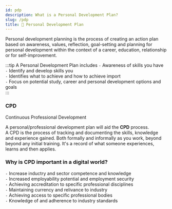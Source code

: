 ```yaml
---
id: pdp
description: What is a Personal Development Plan?
slug: /pdp
title: 📅 Personal Development Plan
---
```



Personal development planning is the process of creating an action plan based on awareness, values, reflection, goal-setting and planning for personal development within the context of a career, education, relationship or for self-improvement.

:::tip A Personal Development Plan includes
` - ` Awareness of skills you have <br />
` - ` Identify and develop skills you  <br />
` - ` Identifies what to achieve and how to achieve import <br />
` - ` Focus on potential study, career and personal development options and goals​ <br />
:::

### CPD
Continuous Professional Development <br />

A personal/professional development plan will aid the **CPD** process.  <br />
A CPD is the process of tracking and documenting the skills, knowledge and experience gained. Both formally and informally as you work, beyond beyond any initial training. It's a record of what someone experiences, learns and then applies. 

### Why is CPD important in a digital world?

` - ` Increase inductry and sector competence and knowledge <br />
` - ` Increased employability potential and employment security <br />
` - ` Achieving accreditation to specific professional disciplines <br />
` - ` Maintaining currency and relivance to industry <br />
` - ` Achieving access to specific professional bodies <br />
` - ` Knowledge of and adherence to industry standards <br />